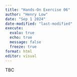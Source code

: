 ```yaml
---
title: "Hands-On Exercise 06"
author: "Henry Low"
date: "Sep 1 2024"
date-modified: "last-modified"
execute:
  evalu: true
  echo: true
  message: false
  freeze: true
format: html
editor: visual
---
```


TBC
